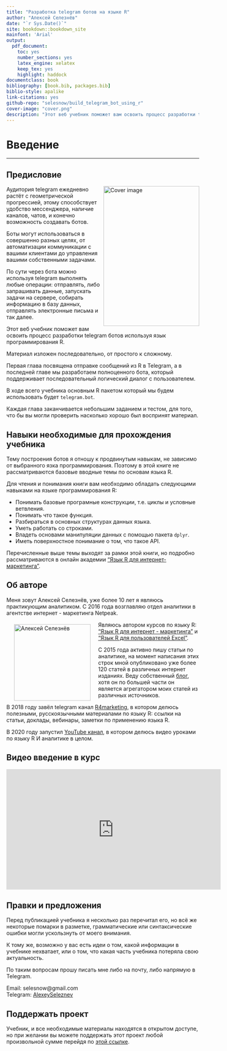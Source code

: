 ```yaml
--- 
title: "Разработка telegram ботов на языке R"
author: "Алексей Селезнёв"
date: "`r Sys.Date()`"
site: bookdown::bookdown_site
mainfont: 'Arial'
output: 
  pdf_document: 
    toc: yes
    number_sections: yes
    latex_engine: xelatex
    keep_tex: yes
    highlight: haddock
documentclass: book
bibliography: [book.bib, packages.bib]
biblio-style: apalike
link-citations: yes
github-repo: "selesnow/build_telegram_bot_using_r"
cover-image: "cover.png"
description: "Этот веб учебник поможет вам освоить процесс разработки telegram ботов используя язык программирования R."
---
```


# Введение {-}

------

## Предисловие {-}

<a href="https://selesnow.github.io"><img src="cover.png" width="250" height="366" align="right" alt="Cover image" /></a>

Аудитория telegram ежедневно растёт с геометрической прогрессией, этому способствует удобство мессенджера, наличие каналов, чатов, и конечно возможность создавать ботов. 

Боты могут использоваться в совершенно разных целях, от автоматизации коммуникации с вашими клиентами до управления вашими собственными задачами. 

По сути через бота можно используя telegram выполнять любые операции: отправлять, либо запрашивать данные, запускать задачи на сервере, собирать информацию в базу данных, отправлять электронные письма и так далее. 

Этот веб учебник поможет вам освоить процесс разработки telegram ботов используя язык программирования R.

Материал изложен последовательно, от простого к сложному. 

Первая глава посвящена отправке сообщений из R в Telegram, а в последней главе мы разработаем полноценного бота, который поддерживает последовательный логический диалог с пользователем.

В ходе всего учебника основным R пакетом который мы будем использовать будет `telegram.bot`.

Каждая глава заканчивается небольшим заданием и тестом, для того, что бы вы могли проверить насколько хорошо был воспринят материал.

## Навыки необходимые для прохождения учебника {-}

Тему построения ботов я отношу к продвинутым навыкам, не зависимо от выбранного язка программирования. Поэтому в этой книге не рассматриваются базовые вводные темы по основам языка R. 

Для чтения и понимания книги вам необходимо обладать следующими навыками на языке программирования R:

* Понимать базовые програмные конструкции, т.е. циклы и условные ветвления.
* Понимать что такое функция.
* Разбираться в основных структурах данных языка.
* Уметь работать со строками.
* Владеть основами манипуляции данных с помощью пакета `dplyr`.
* Иметь поверхностное понимание о том, что такое API.

Перечисленные выше темы выходят за рамки этой книги, но подробно рассматриваются в онлайн академии ["Язык R для интернет-маркетинга"](https://r-for-marketing.netpeak.net/).

## Об авторе {-}

Меня зовут Алексей Селезнёв, уже более 10 лет я являюсь практикующим аналитиком. С 2016 года возглавляю отдел аналитики в агентстве интернет - маркетинга Netpeak.

<a href="https://selesnow.github.io"><img src="author.png" width="200" height="200" align="left" alt="Алексей Селезнёв" hspace="20" vspace="7" /></a>

Являюсь автором курсов по языку R: ["Язык R для интернет - маркетинга"](https://needfordata.ru/r) и ["Язык R для пользователей Excel"](https://www.youtube.com/playlist?list=PLD2LDq8edf4pgGg16wYMobvIYy_0MI0kF).

С 2015 года активно пишу статьи по аналитике, на момент написания этих строк мной опубликовано уже более 120 статей в различных интернет изданиях. Веду собственный [блог](https://alexeyseleznev.wordpress.com/), хотя он по большей части он является агрегатором моих статей из различных источников.

В 2018 году завёл telegram канал [R4marketing](https://t.me/R4marketing), в котором делюсь полезными, русскоязычными материалами по языку R: ссылки на статьи, доклады, вебинары, заметки по применению языка R.

В 2020 году запустил [YouTube канал](https://bit.ly/36kliAp), в котором делюсь видео уроками по языку R И аналитике в целом.

## Видео введение в курс {-}
<iframe width="560" height="315" src="https://www.youtube.com/embed/iMZlUowNh5M?enablejsapi=1" title="YouTube video player" frameborder="0" allow="accelerometer; autoplay; clipboard-write; encrypted-media; gyroscope; picture-in-picture" allowfullscreen></iframe>

## Правки и предложения {-}

Перед публикацией учебника я несколько раз перечитал его, но всё же некоторые помарки в разметке, грамматические или синтаксические ошибки могли ускользнуть от моего внимания. 

К тому же, возможно у вас есть идеи о том, какой информации в учебнике нехватает, или о том, что какая часть учебника потеряла свою актуальность.

По таким вопросам прошу писать мне либо на почту, либо напрямую в Telegram.

Email: selesnow@gmail.com <Br>
Telegram: [AlexeySeleznev](http://t.me/AlexeySeleznev)

## Поддержать проект {-}

Учебник, и все необходимые материалы находятся в открытом доступе, но при желании вы можете поддержать этот проект любой произвольной сумме перейдя по [этой ссылке](https://secure.wayforpay.com/payment/build_telegram_bot_using_r).
